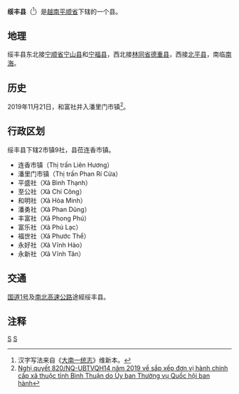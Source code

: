 {{Infobox Settlement
|name                   = 绥丰县
|settlement_type        = 县
|official_name          = 
|other_name             = 
|native_name            = {{lang|vi|Huyện Tuy Phong}}
|nickname               = 
|motto                  = 
|image_skyline          = Bãi Cà Dược nhìn từ đỉnh Linh Thứu.jpg
|imagesize              = 
|image_caption          = 
|image_flag             = 
|flag_size              = 
|image_seal             = 
|seal_size              = 
|image_shield           = 
|shield_size            = 
|image_blank_emblem     = 
|blank_emblem_size      = 
|image_map              = {{Infobox mapframe|frame-width=250|zoom=10}}
|mapsize                = 
|map_caption            = 
|image_map1             = 
|mapsize1               = 
|map_caption1           = 
|pushpin_map            = Vietnam
|pushpin_label_position = bottom
|pushpin_map_caption    = 
|pushpin_map1           = 
|pushpin_label_position1= 
|pushpin_map_caption1   = 
|subdivision_type       = 国家
|subdivision_name       = {{flag|Vietnam}}
|subdivision_type1      = [[越南行政区划|省]]
|subdivision_name1      = [[平顺省|平顺省]]
|subdivision_type2      = 行政区划
|subdivision_name2      = 2市镇9社
|subdivision_type3      = 
|subdivision_name3      = 
|seat_type              = 县莅
|seat                   = {{link-vi|连香市镇|Liên Hương}}
|government_type        = 
|leader_title           = 
|leader_name            = 
|leader_title1          = 
|leader_name1           = 
|established_title      = 
|established_date       = 
|area_magnitude         = 
|unit_pref              = 
|area_footnotes         = 
|area_total_km2         = 795
|area_land_km2          = 
|area_water_km2         = 
|area_water_percent     = 
|area_urban_km2         = 
|area_metro_km2         = 
|population_as_of       = 2015年
|population_footnotes   = 
|population_note        = 
|population_total       = 141331
|population_density_km2 = auto
|population_metro             = 
|population_density_metro_km2 = 
|population_urban             = 
|population_density_urban_km2 = 
|timezone               = [[越南标准时间|越南标准时间]]
|utc_offset             = +7
|elevation_footnotes    = 
|elevation_m            = 
|coor_type              = 
|coordinates            = 
|postal_code_type       = 
|postal_code            = 
|area_code              = 
|website                = [http://tuyphong.binhthuan.gov.vn 绥丰县电子信息门户网站]
|footnotes              = 
}}
'''绥丰县'''（{{vie|v='''Huyện Tuy Phong'''|hn=縣綏豐}}<ref>汉字写法来自《[[大南一统志|大南一统志]]》维新本。</ref>）是[[越南|越南]][[平顺省|平顺省]]下辖的一个县。

==地理==
绥丰县东北接[[宁顺省|宁顺省]][[宁山县|宁山县]]和[[宁福县|宁福县]]，西北接[[林同省|林同省]][[德重县|德重县]]，西接[[北平县|北平县]]，南临[[南海|南海]]。

==历史==
2019年11月21日，和富社并入潘里门市镇<ref>[https://snv.binhthuan.gov.vn/SiteFolders/snoivu/4796/2019/T11/XDCQ/NQ%20820.pdf Nghị quyết 820/NQ-UBTVQH14 năm 2019 về sắp xếp đơn vị hành chính cấp xã thuộc tỉnh Bình Thuận do Ủy ban Thường vụ Quốc hội ban hành]{{Dead link}}</ref>。

==行政区划==
绥丰县下辖2市镇9社，县莅连香市镇。
*连香市镇（Thị trấn Liên Hương）
*潘里门市镇（Thị trấn Phan Rí Cửa）
*平盛社（Xã Bình Thạnh）
*至公社（Xã Chí Công）
*和明社（Xã Hòa Minh）
*潘勇社（Xã Phan Dũng）
*丰富社（Xã Phong Phú）
*富乐社（Xã Phú Lạc）
*福世社（Xã Phước Thể）
*永好社（Xã Vĩnh Hảo）
*永新社（Xã Vĩnh Tân）

==交通==
[[国道1号_(越南)|国道1号]]及[[南北高速公路_(越南)|南北高速公路]]途經绥丰县。

==注释==
{{reflist}}
{{平顺省行政区划}}
{{越南南中部之县市镇区域划分}}

[[Category:越南县份|S]]
[[Category:平顺省|S]]